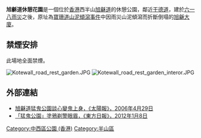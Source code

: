 {{Unreferenced|time=2012-02-20T05:19:08+00:00 }}

'''旭龢道休憩花園'''是一個位於[[香港|香港]]西半山[[旭龢道|旭龢道]]的休憩公園，鄰近[[干德道|干德道]]，建於[[六一八雨災|六一八雨災]]之後，原址為[[寶珊道山泥傾瀉事件|寶珊道山泥傾瀉事件]]中因雨災山泥傾瀉而折斷倒塌的[[旭龢大廈|旭龢大廈]]。

==禁煙安排==
此場地全面禁煙。

[[File:Kotewall_road_rest_garden.JPG|thumb]]
[[File:Kotewall_road_rest_garden_interor.JPG|thumb]]

{{HK-stub}}
==外部連結==
*[http://the-sun.on.cc/channels/adult/20060429/20060428230144_0000.html 旭龢道猛鬼公園談心變鬼上身，《太陽報》，2006年4月29日] {{Wayback|url=http://the-sun.on.cc/channels/adult/20060429/20060428230144_0000.html |date=20200928094658 }}
*[http://orientaldaily.on.cc/cnt/news/20120108/00176_020.html 「猛鬼公園」塗鴉剃警眼眉，《東方日報》，2012年1月8日] {{Wayback|url=http://orientaldaily.on.cc/cnt/news/20120108/00176_020.html |date=20200926223042 }}

{{香港主要公園}}
[[Category:中西區公園_(香港)|Category:中西區公園 (香港)]]
[[Category:半山區|Category:半山區]]
